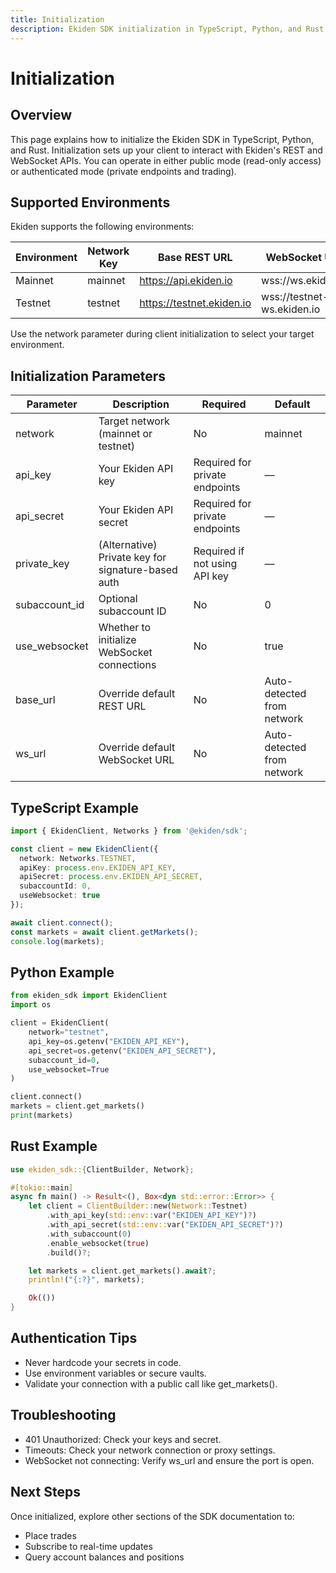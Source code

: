 ```yaml
---
title: Initialization
description: Ekiden SDK initialization in TypeScript, Python, and Rust.
---
```


# Initialization

## Overview

This page explains how to initialize the Ekiden SDK in TypeScript, Python, and Rust. Initialization sets up your client to interact with Ekiden's REST and WebSocket APIs. You can operate in either public mode (read-only access) or authenticated mode (private endpoints and trading).

## Supported Environments

Ekiden supports the following environments:

| Environment | Network Key | Base REST URL           | WebSocket URL              |
|-------------|--------------|--------------------------|-----------------------------|
| Mainnet     | mainnet      | https://api.ekiden.io    | wss://ws.ekiden.io          |
| Testnet     | testnet      | https://testnet.ekiden.io | wss://testnet-ws.ekiden.io  |

Use the network parameter during client initialization to select your target environment.

## Initialization Parameters

| Parameter       | Description                                 | Required                      | Default                |
|-----------------|---------------------------------------------|-------------------------------|------------------------|
| network         | Target network (mainnet or testnet)         | No                            | mainnet               |
| api_key         | Your Ekiden API key                         | Required for private endpoints| —                    |
| api_secret      | Your Ekiden API secret                      | Required for private endpoints| —                    |
| private_key     | (Alternative) Private key for signature-based auth | Required if not using API key | —              |
| subaccount_id   | Optional subaccount ID                      | No                            | 0                     |
| use_websocket   | Whether to initialize WebSocket connections | No                            | true                  |
| base_url        | Override default REST URL                   | No                            | Auto-detected from network |
| ws_url          | Override default WebSocket URL              | No                            | Auto-detected from network |

## TypeScript Example

```ts
import { EkidenClient, Networks } from '@ekiden/sdk';

const client = new EkidenClient({
  network: Networks.TESTNET,
  apiKey: process.env.EKIDEN_API_KEY,
  apiSecret: process.env.EKIDEN_API_SECRET,
  subaccountId: 0,
  useWebsocket: true
});

await client.connect();
const markets = await client.getMarkets();
console.log(markets);
```

## Python Example

```python
from ekiden_sdk import EkidenClient
import os

client = EkidenClient(
    network="testnet",
    api_key=os.getenv("EKIDEN_API_KEY"),
    api_secret=os.getenv("EKIDEN_API_SECRET"),
    subaccount_id=0,
    use_websocket=True
)

client.connect()
markets = client.get_markets()
print(markets)
```

## Rust Example

```rust
use ekiden_sdk::{ClientBuilder, Network};

#[tokio::main]
async fn main() -> Result<(), Box<dyn std::error::Error>> {
    let client = ClientBuilder::new(Network::Testnet)
        .with_api_key(std::env::var("EKIDEN_API_KEY")?)
        .with_api_secret(std::env::var("EKIDEN_API_SECRET")?)
        .with_subaccount(0)
        .enable_websocket(true)
        .build()?;

    let markets = client.get_markets().await?;
    println!("{:?}", markets);

    Ok(())
}
```

## Authentication Tips

- Never hardcode your secrets in code.
- Use environment variables or secure vaults.
- Validate your connection with a public call like get_markets().

## Troubleshooting

- 401 Unauthorized: Check your keys and secret.
- Timeouts: Check your network connection or proxy settings.
- WebSocket not connecting: Verify ws_url and ensure the port is open.

## Next Steps

Once initialized, explore other sections of the SDK documentation to:

- Place trades
- Subscribe to real-time updates
- Query account balances and positions

